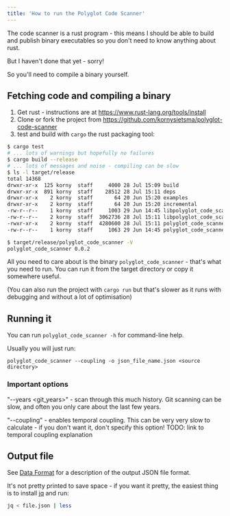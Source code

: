 ```yaml
---
title: 'How to run the Polyglot Code Scanner'
---
```


The code scanner is a rust program - this means I should be able to build and publish binary executables so you don't need to know anything about rust.

But I haven't done that yet - sorry!

So you'll need to compile a binary yourself.

## Fetching code and compiling a binary

1. Get rust - instructions are at <https://www.rust-lang.org/tools/install>
2. Clone or fork the project from https://github.com/kornysietsma/polyglot-code-scanner
3. test and build with `cargo` the rust packaging tool:

```sh
$ cargo test
# ... lots of warnings but hopefully no failures
$ cargo build --release
# ... lots of messages and noise - compiling can be slow
$ ls -l target/release
total 14368
drwxr-xr-x  125 korny  staff     4000 28 Jul 15:09 build
drwxr-xr-x  891 korny  staff    28512 28 Jul 15:11 deps
drwxr-xr-x    2 korny  staff       64 20 Jun 15:20 examples
drwxr-xr-x    2 korny  staff       64 20 Jun 15:20 incremental
-rw-r--r--    1 korny  staff     1003 29 Jun 14:45 libpolyglot_code_scanner.d
-rw-r--r--    2 korny  staff  3062736 28 Jul 15:11 libpolyglot_code_scanner.rlib
-rwxr-xr-x    2 korny  staff  4280600 28 Jul 15:11 polyglot_code_scanner
-rw-r--r--    1 korny  staff     1063 29 Jun 14:45 polyglot_code_scanner.d

$ target/release/polyglot_code_scanner -V
polyglot_code_scanner 0.0.2
```

All you need to care about is the binary `polyglot_code_scanner` - that's what you need to run.  You can run it from the target directory or copy it somewhere useful.

(You can also run the project with `cargo run` but that's slower as it runs with debugging and without a lot of optimisation)

## Running it

You can run `polyglot_code_scanner -h` for command-line help.

Usually you will just run:

`polyglot_code_scanner --coupling -o json_file_name.json <source directory>`

### Important options

"--years <git_years>" - scan through this much history.  Git scanning can be slow, and often you only care about the last few years.

"--coupling" - enables temporal coupling.  This can be very very slow to calculate - if you don't want it, don't specify this option!  TODO: link to temporal coupling explanation

## Output file

See [Data Format](/tools/explorer/data-format) for a description of the output JSON file format.

It's not pretty printed to save space - if you want it pretty, the easiest thing is to install [jq](https://stedolan.github.io/jq/download/) and run:

```sh
jq < file.json | less
```
